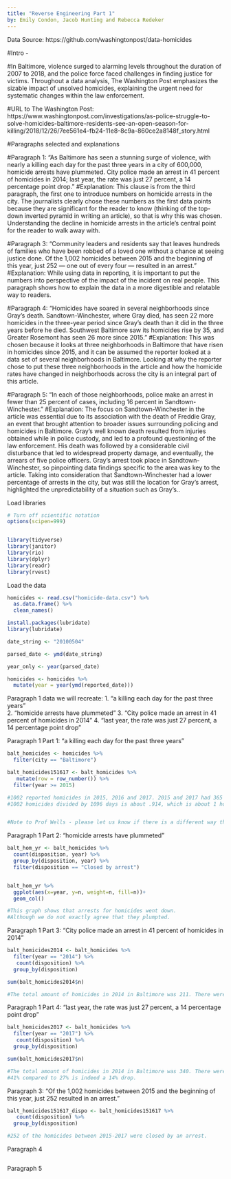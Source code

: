 ```yaml
---
title: "Reverse Engineering Part 1"
by: Emily Condon, Jacob Hunting and Rebecca Redeker
---
```


Data Source: https://github.com/washingtonpost/data-homicides 

#Intro - 

#In Baltimore, violence surged to alarming levels throughout the duration of 2007 to 2018, and the police force faced challenges in finding justice for victims. Throughout a data analysis, The Washington Post emphasizes the sizable impact of unsolved homicides, explaining the urgent need for systematic changes within the law enforcement. 

#URL to The Washington Post: https://www.washingtonpost.com/investigations/as-police-struggle-to-solve-homicides-baltimore-residents-see-an-open-season-for-killing/2018/12/26/7ee561e4-fb24-11e8-8c9a-860ce2a8148f_story.html  




#Paragraphs selected and explanations

#Paragraph 1: “As Baltimore has seen a stunning surge of violence, with nearly a killing each day for the past three years in a city of 600,000, homicide arrests have plummeted. City police made an arrest in 41 percent of homicides in 2014; last year, the rate was just 27 percent, a 14 percentage point drop.”
#Explanation: This clause is from the third paragraph, the first one to introduce numbers on homicide arrests in the city. The journalists clearly chose these numbers as the first data points because they are significant for the reader to know (thinking of the top-down inverted pyramid in writing an article), so that is why this was chosen. Understanding the decline in homicide arrests in the article’s central point for the reader to walk away with.

#Paragraph 3: “Community leaders and residents say that leaves hundreds of families who have been robbed of a loved one without a chance at seeing justice done. Of the 1,002 homicides between 2015 and the beginning of this year, just 252 — one out of every four — resulted in an arrest.”
#Explanation: While using data in reporting, it is important to put the numbers into perspective of the impact of the incident on real people. This paragraph shows how to explain the data in a more digestible and relatable way to readers.

#Paragraph 4: “Homicides have soared in several neighborhoods since Gray’s death. Sandtown-Winchester, where Gray died, has seen 22 more homicides in the three-year period since Gray’s death than it did in the three years before he died. Southwest Baltimore saw its homicides rise by 35, and Greater Rosemont has seen 26 more since 2015.”
#Explanation: This was chosen because it looks at three neighborhoods in Baltimore that have risen in homicides since 2015, and it can be assumed the reporter looked at a data set of several neighborhoods in Baltimore. Looking at why the reporter chose to put these three neighborhoods in the article and how the homicide rates have changed in neighborhoods across the city is an integral part of this article.

#Paragraph 5: “In each of those neighborhoods, police make an arrest in fewer than 25 percent of cases, including 16 percent in Sandtown-Winchester.”
#Explanation: The focus on Sandtown-Winchester in the article was essential due to its association with the death of Freddie Gray, an event that brought attention to broader issues surrounding policing and homicides in Baltimore. Gray’s well known death resulted from injuries obtained while in police custody, and led to a profound questioning of the law enforcement. His death was followed by a considerable civil disturbance that led to widespread property damage, and eventually, the arrears of five police officers. Gray’s arrest took place in Sandtown-Winchester, so pinpointing data findings specific to the area was key to the article. Taking into consideration that Sandtown-Winchester had a lower percentage of arrests in the city, but was still the location for Gray’s arrest, highlighted the unpredictability of a situation such as Gray’s..


Load libraries
```r
# Turn off scientific notation
options(scipen=999)


library(tidyverse)
library(janitor)
library(rio)
library(dplyr)
library(readr)
library(rvest)
```

Load the data
```r
homicides <- read.csv("homicide-data.csv") %>% 
  as.data.frame() %>% 
  clean_names() 
```

```r
install.packages(lubridate)
library(lubridate)

date_string <- "20100504"

parsed_date <- ymd(date_string)

year_only <- year(parsed_date)

homicides <- homicides %>% 
  mutate(year = year(ymd(reported_date)))
```

Paragraph 1 data we will recreate:
1. "a killing each day for the past three years"  
2. "homicide arrests have plummeted" 
3. "City police made an arrest in 41 percent of homicides in 2014" 
4. "last year, the rate was just 27 percent, a 14 percentage point drop"

Paragraph 1 Part 1: "a killing each day for the past three years"  
```r
balt_homicides <- homicides %>% 
  filter(city == "Baltimore")

balt_homicides151617 <- balt_homicides %>% 
   mutate(row = row_number()) %>% 
  filter(year >= 2015)

#1002 reported homicides in 2015, 2016 and 2017. 2015 and 2017 had 365 days and 2016 had 366 days. This is 1096 days. 
#1002 homicides divided by 1096 days is about .914, which is about 1 homicide per day over those three years.


#Note to Prof Wells - please let us know if there is a different way that you would want us to filter for year. We were unsure how to split up the text, so we found the row with the earliest 2015 homicide and filtered for all subsequent homicides through assigning numbers to rows.
```

Paragraph 1 Part 2: "homicide arrests have plummeted"
```r
balt_hom_yr <- balt_homicides %>%
  count(disposition, year) %>% 
  group_by(disposition, year) %>% 
  filter(disposition == "Closed by arrest")


balt_hom_yr %>%
  ggplot(aes(x=year, y=n, weight=n, fill=n))+
  geom_col()

#This graph shows that arrests for homicides went down. 
#Although we do not exactly agree that they plumpted.
```

Paragraph 1 Part 3: "City police made an arrest in 41 percent of homicides in 2014"
```r
balt_homicides2014 <- balt_homicides %>% 
  filter(year == "2014") %>% 
   count(disposition) %>% 
  group_by(disposition)

sum(balt_homicides2014$n)

#The total amount of homicides in 2014 in Baltimore was 211. There were 86 arrests. 86 divded by 211 is .407 which is about 41%
```

Paragraph 1 Part 4: "last year, the rate was just 27 percent, a 14 percentage point drop"
```r
balt_homicides2017 <- balt_homicides %>% 
  filter(year == "2017") %>% 
   count(disposition) %>% 
  group_by(disposition)

sum(balt_homicides2017$n)

#The total amount of homicides in 2014 in Baltimore was 340. There were 93 arrests. 93 divided by 340 is .27 which is 27%.
#41% compared to 27% is indeed a 14% drop.

```


Paragraph 3: “Of the 1,002 homicides between 2015 and the beginning of this year, just 252 resulted in an arrest.”
```r
balt_homicides151617_dispo <- balt_homicides151617 %>% 
   count(disposition) %>% 
  group_by(disposition)

#252 of the homicides between 2015-2017 were closed by an arrest. 
```


Paragraph 4
```r


```

Paragraph 5
```r


```
